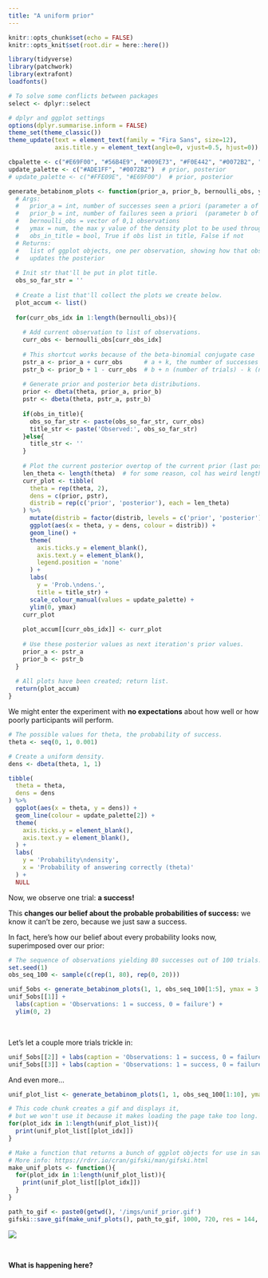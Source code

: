 ```yaml
---
title: "A uniform prior"
---
```


```r
knitr::opts_chunk$set(echo = FALSE)
knitr::opts_knit$set(root.dir = here::here())

library(tidyverse)
library(patchwork)
library(extrafont)
loadfonts()

# To solve some conflicts between packages
select <- dplyr::select

# dplyr and ggplot settings
options(dplyr.summarise.inform = FALSE)
theme_set(theme_classic())
theme_update(text = element_text(family = "Fira Sans", size=12),
             axis.title.y = element_text(angle=0, vjust=0.5, hjust=0))

cbpalette <- c("#E69F00", "#56B4E9", "#009E73", "#F0E442", "#0072B2", "#D55E00", "#CC79A7")
update_palette <- c("#ADE1FF", "#0072B2")  # prior, posterior
# update_palette <- c("#FFE09E", "#E69F00")  # prior, posterior
```

```r
generate_betabinom_plots <- function(prior_a, prior_b, bernoulli_obs, ymax, obs_in_title){
  # Args:
  #   prior_a = int, number of successes seen a priori (parameter a of beta distrib)
  #   prior_b = int, number of failures seen a priori  (parameter b of beta distrib)
  #   bernoulli_obs = vector of 0,1 observations
  #   ymax = num, the max y value of the density plot to be used throughout
  #   obs_in_title = bool, True if obs list in title, False if not
  # Returns:
  #   list of ggplot objects, one per observation, showing how that observation 
  #   updates the posterior
  
  # Init str that'll be put in plot title.
  obs_so_far_str = ''
  
  # Create a list that'll collect the plots we create below.
  plot_accum <- list()
  
  for(curr_obs_idx in 1:length(bernoulli_obs)){
    
    # Add current observation to list of observations.
    curr_obs <- bernoulli_obs[curr_obs_idx]
    
    # This shortcut works because of the beta-binomial conjugate case
    pstr_a <- prior_a + curr_obs      # a + k, the number of successes
    pstr_b <- prior_b + 1 - curr_obs  # b + n (number of trials) - k (number of successes)
    
    # Generate prior and posterior beta distributions.
    prior <- dbeta(theta, prior_a, prior_b)
    pstr <- dbeta(theta, pstr_a, pstr_b)
    
    if(obs_in_title){
      obs_so_far_str <- paste(obs_so_far_str, curr_obs)
      title_str <- paste('Observed:', obs_so_far_str)
    }else{
      title_str <- ''
    }
    
    # Plot the current posterior overtop of the current prior (last posterior).
    len_theta <- length(theta)  # for some reason, col has weird length when this is included below
    curr_plot <- tibble(
      theta = rep(theta, 2),
      dens = c(prior, pstr),
      distrib = rep(c('prior', 'posterior'), each = len_theta)
    ) %>% 
      mutate(distrib = factor(distrib, levels = c('prior', 'posterior'))) %>% 
      ggplot(aes(x = theta, y = dens, colour = distrib)) +
      geom_line() +
      theme(
        axis.ticks.y = element_blank(),
        axis.text.y = element_blank(),
        legend.position = 'none'
      ) +
      labs(
        y = 'Prob.\ndens.',
        title = title_str) +
      scale_colour_manual(values = update_palette) +
      ylim(0, ymax)
    curr_plot 
    
    plot_accum[[curr_obs_idx]] <- curr_plot
    
    # Use these posterior values as next iteration's prior values.
    prior_a <- pstr_a
    prior_b <- pstr_b
  }
  
  # All plots have been created; return list.
  return(plot_accum)
}
```


We might enter the experiment with **no expectations** about how well or how poorly participants will perform.

```r
# The possible values for theta, the probability of success.
theta <- seq(0, 1, 0.001)

# Create a uniform density.
dens <- dbeta(theta, 1, 1)

tibble(
  theta = theta,
  dens = dens
) %>%
  ggplot(aes(x = theta, y = dens)) +
  geom_line(colour = update_palette[2]) +
  theme(
    axis.ticks.y = element_blank(),
    axis.text.y = element_blank(),
  ) +
  labs(
    y = 'Probability\ndensity',
    x = 'Probability of answering correctly (theta)'
  ) +
  NULL
```


Now, we observe one trial: **a success!**

This **changes our belief about the probable probabilities of success:** we know it can't be zero, because we just saw a success.

In fact, here's how our belief about every probability looks now, superimposed over our prior:

```r
# The sequence of observations yielding 80 successes out of 100 trials.
set.seed(1)
obs_seq_100 <- sample(c(rep(1, 80), rep(0, 20)))
```

```r
unif_5obs <- generate_betabinom_plots(1, 1, obs_seq_100[1:5], ymax = 3.5, obs_in_title = TRUE)
unif_5obs[[1]] +
  labs(caption = 'Observations: 1 = success, 0 = failure') +
  ylim(0, 2)
```

<br>

Let's let a couple more trials trickle in:

```r
unif_5obs[[2]] + labs(caption = 'Observations: 1 = success, 0 = failure')
unif_5obs[[3]] + labs(caption = 'Observations: 1 = success, 0 = failure')
```

And even more...

```r
unif_plot_list <- generate_betabinom_plots(1, 1, obs_seq_100[1:10], ymax = 3.5, obs_in_title = TRUE)
```

```r
# This code chunk creates a gif and displays it, 
# but we won't use it because it makes loading the page take too long.
for(plot_idx in 1:length(unif_plot_list)){
  print(unif_plot_list[[plot_idx]])
}
```

```r
# Make a function that returns a bunch of ggplot objects for use in save_gif() below.
# More info: https://rdrr.io/cran/gifski/man/gifski.html 
make_unif_plots <- function(){
  for(plot_idx in 1:length(unif_plot_list)){
    print(unif_plot_list[[plot_idx]])
  }
}

path_to_gif <- paste0(getwd(), '/imgs/unif_prior.gif')
gifski::save_gif(make_unif_plots(), path_to_gif, 1000, 720, res = 144, delay=0.5)
```

![](../imgs/unif_prior.gif)

<br>

**What is happening here?**

<!-- Every posterior becomes the next observation's prior. -->
<!-- The range of probable probabilities becomes narrower as we observe more data. -->
